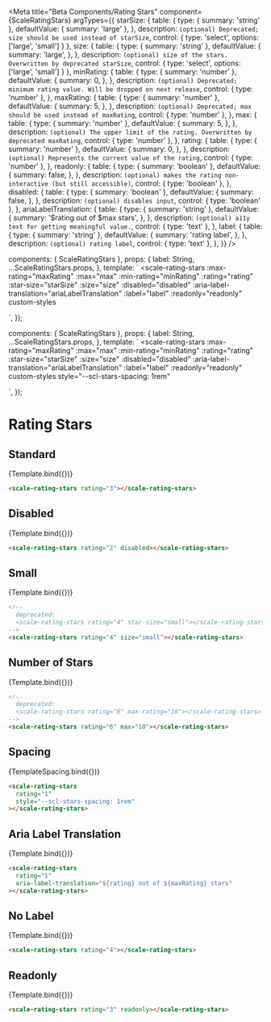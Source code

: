 
<Meta
  title="Beta Components/Rating Stars"
  component={ScaleRatingStars}
  argTypes={{
    starSize: {
      table: {
        type: { summary: 'string' },
        defaultValue: { summary: 'large' },
      },
      description: `(optional) Deprecated; size should be used instead of starSize`,
      control: { type: 'select', options: ['large', 'small'] }
    },
    size: {
      table: {
        type: { summary: 'string' },
        defaultValue: {
          summary: 'large',
        },
      },
      description: `(optional) size of the stars. Overwritten by deprecated starSize`,
      control: { type: 'select', options: ['large', 'small'] }
    },
    minRating: {
      table: {
        type: { summary: 'number' },
        defaultValue: {
          summary: 0,
        },
      },
      description: `(optional) Deprecated; minimum rating value. Will be dropped on next release`,
      control: { type: 'number' },
    },
    maxRating: {
      table: {
        type: { summary: 'number' },
        defaultValue: {
          summary: 5,
        },
      },
      description: `(optional) Deprecated; max should be used instead of maxRating`,
      control: { type: 'number' },
    },
    max: {
      table: {
        type: { summary: 'number' },
        defaultValue: {
          summary: 5,
        },
      },
      description: `(optional) The upper limit of the rating. Overwritten by deprecated maxRating`,
      control: { type: 'number' },
    },
    rating: {
      table: {
        type: { summary: 'number' },
        defaultValue: {
          summary: 0,
        },
      },
      description: `(optional) Represents the current value of the rating`,
      control: { type: 'number' },
    },
    readonly: {
      table: {
        type: { summary: 'boolean' },
        defaultValue: {
          summary: false,
        },
      },
      description: `(optional) makes the rating non-interactive (but still accessible)`,
      control: { type: 'boolean' },
    },
    disabled: {
      table: {
        type: { summary: 'boolean' },
        defaultValue: {
          summary: false,
        },
      },
      description: `(optional) disables input`,
      control: { type: 'boolean' },
    },
    ariaLabelTranslation: {
      table: {
        type: { summary: 'string' },
        defaultValue: {
          summary: '$rating out of $max stars',
        },
      },
      description: `(optional) a11y text for getting meaningful value.`,
      control: { type: 'text' },
    },
    label: {
      table: {
        type: { summary: 'string' },
        defaultValue: {
          summary: 'rating label',
        },
      },
      description: `(optional) rating label`,
      control: { type: 'text' },
    },
  }}
/>

  components: { ScaleRatingStars },
  props: {
    label: String,
    ...ScaleRatingStars.props,
  },
  template: `
  <scale-rating-stars
    :max-rating="maxRating"
    :max="max"
    :min-rating="minRating"
    :rating="rating"
    :star-size="starSize"
    :size="size"
    :disabled="disabled"
    :aria-label-translation="ariaLabelTranslation"
    :label="label"
    :readonly="readonly"
    custom-styles
  >
  </scale-rating-stars>
    `,
});

  components: { ScaleRatingStars },
  props: {
    label: String,
    ...ScaleRatingStars.props,
  },
  template: `
  <scale-rating-stars
    :max-rating="maxRating"
    :max="max"
    :min-rating="minRating"
    :rating="rating"
    :star-size="starSize"
    :size="size"
    :disabled="disabled"
    :aria-label-translation="ariaLabelTranslation"
    :label="label"
    :readonly="readonly"
    custom-styles
    style="--scl-stars-spacing: 1rem"
  >
  </scale-rating-stars>
    `,
});

# Rating Stars

## Standard

<Canvas withSource="none">
  <Story
    name="Standard"
    args={{
      label: "Rating Label",
      rating: 3,
    }}
  >
    {Template.bind({})}
  </Story>
</Canvas>

<ArgsTable story="Standard" />

```html
<scale-rating-stars rating="3"></scale-rating-stars>
```

## Disabled

<Canvas withSource="none">
  <Story
    name="Disabled"
    args={{
      label: "Rating Label",
      disabled: true,
      rating: 2,
    }}
  >
    {Template.bind({})}
  </Story>
</Canvas>

```html
<scale-rating-stars rating="2" disabled></scale-rating-stars>
```

## Small

<Canvas withSource="none">
  <Story
    name="Small"
    args={{
      label: "Rating Label",
      rating: 4,
      starSize: 'small',
    }}
  >
    {Template.bind({})}
  </Story>
</Canvas>

```html
<!-- 
  deprecated:
  <scale-rating-stars rating="4" star-size="small"></scale-rating-stars>
-->
<scale-rating-stars rating="4" size="small"></scale-rating-stars>
```

## Number of Stars

<Canvas withSource="none">
  <Story
    name="Number of Stars"
    args={{
      label: "Rating Label",
      rating: 6,
      maxRating: 10,
    }}
  >
    {Template.bind({})}
  </Story>
</Canvas>

```html
<!-- 
  deprecated:
  <scale-rating-stars rating="6" max-rating="10"></scale-rating-stars>
-->
<scale-rating-stars rating="6" max="10"></scale-rating-stars>
```

## Spacing

<Canvas withSource="none">
  <Story
    name="Spacing"
    args={{
      label: "Rating Label",
      rating: 1,
      style: "--scl-stars-spacing: 1rem",
    }}
  >
    {TemplateSpacing.bind({})}
  </Story>
</Canvas>

```html
<scale-rating-stars
  rating="1"
  style="--scl-stars-spacing: 1rem"
></scale-rating-stars>
```

## Aria Label Translation

<Canvas withSource="none">
  <Story
    name="Aria Label Translation"
    args={{
      label: "Rating Label",
      rating: 1,
      ariaLabelTranslation: "${rating} out of ${maxRating} stars",
    }}
  >
    {Template.bind({})}
  </Story>
</Canvas>

```html
<scale-rating-stars
  rating="1"
  aria-label-translation="${rating} out of ${maxRating} stars"
></scale-rating-stars>
```

## No Label

<Canvas withSource="none">
  <Story
    name="No Label"
    args={{
      rating: 4,
    }}
  >
    {Template.bind({})}
  </Story>
</Canvas>

```html
<scale-rating-stars rating="4"></scale-rating-stars>
```

## Readonly

<Canvas withSource="none">
  <Story
    name="Readonly"
    args={{
      label: "Rating Label",
      rating: 3,
      readonly: true
    }}
  >
    {Template.bind({})}
  </Story>
</Canvas>

```html
<scale-rating-stars rating="3" readonly></scale-rating-stars>
```
